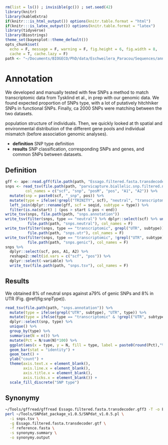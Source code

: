 ```r
rm(list = ls()) ; invisible(gc()) ; set.seed(42)
library(knitr)
library(kableExtra)
if(knitr:::is_html_output()) options(knitr.table.format = "html") 
if(knitr:::is_latex_output()) options(knitr.table.format = "latex") 
library(tidyverse)
library(Biostrings)
theme_set(bayesplot::theme_default())
opts_chunk$set(
  echo = F, message = F, warning = F, fig.height = 6, fig.width = 8,
  cache = T, cache.lazy = F)
path <- "~/Documents/BIOGECO/PhD/data/Eschweilera_Paracou/Sequences/annotation/"
```

# Annotation

We developed and manually tested with few SNPs a method to match transcriptomic data from Tysklind et al., in prep with our genomic data. We found expected proportion of SNPs type, with a lot of putatively hitchhiker SNPs in functional SNPs. Finally, ca 2000 SNPs were matching between the two datasets.

population structure of individuals. Then, we quickly looked at th spatial and environmental distribution of the different gene pools and individual mismatch (before association genomic analyses).

* __definition__ SNP type definition
* __results__ SNP classification, corresponding SNPs and genes, and common SNPs between datasets.

## Definition

```r
gff <- ape::read.gff(file.path(path, "Essago.filtered.fasta.transdecoder.gff3"), na.strings = c(".", "?"), GFF3 = TRUE)
snps <- read_tsv(file.path(path, "parvicapture.biallelic.snp.filtered.nonmissing.bim"),
         col_names = c("scf", "snp", "posM", "pos", "A1", "A2")) %>% 
  mutate(snp = paste0(scf, "_snp", pos)) %>% 
  mutate(type = ifelse(!grepl("TRINITY", scf), "neutral", "transcriptomic")) %>% 
  left_join(dplyr::rename(gff, scf = seqid, subtype = type)) %>% 
  filter(is.na(start) | (pos > start & pos < end))
write_tsv(snps, file.path(path, "snps.annotation"))
write_tsv(filter(snps, type == "neutral") %>% dplyr::select(scf) %>% unique(),  
          file.path(path, "snps.neutral"), col_names = F)
write_tsv(filter(snps, type == "transcriptomic", grepl("UTR", subtype)) %>% dplyr::select(scf) %>% unique(),  
          file.path(path, "snps.utr"), col_names = F)
write_tsv(filter(snps, type == "transcriptomic", !grepl("UTR", subtype)) %>% dplyr::select(scf) %>% unique(),  
          file.path(path, "snps.genic"), col_names = F)
snps %>% 
  dplyr::select(scf, pos, A1, A2) %>% 
  reshape2::melt(id.vars = c("scf", "pos")) %>% 
  dplyr::select(-variable) %>% 
  write_tsv(file.path(path, "snps.tsv"), col_names = F)
```

## Results

We obtained 8% of neutral snps against a79% of genic SNPs and 8% in UTR (Fig. \@ref(fig:snpType)). 

```r
read_tsv(file.path(path, "snps.annotation")) %>% 
  mutate(type = ifelse(grepl("UTR", subtype), "UTR", type)) %>% 
  mutate(type = ifelse(type == "transcriptomic" & !grepl("UTR", subtype), "genic", type)) %>% 
  dplyr::select(snp, type) %>% 
  unique() %>% 
  group_by(type) %>% 
  summarise(N = n()) %>% 
  mutate(Pct = N/sum(N)*100) %>% 
  ggplot(aes(x = type, y = N, fill = type, label = paste0(round(Pct),"%"))) +
  geom_bar(stat = "identity") +
  geom_text() +
  ylab("count") +
  theme(axis.text.x = element_blank(),
        axis.line.x = element_blank(),
        axis.title.x = element_blank(),
        axis.ticks.x = element_blank()) +
  scale_fill_discrete("SNP type")
```

## Synonymy

```bash
~/Tools/gffread/gffread Essago.filtered.fasta.transdecoder.gff3 -T -o Essago.filtered.fasta.transdecoder.gtf
perl ~/Tools/SNPdat_package_v1.0.5/SNPdat_v1.0.5.pl \
  -i snps.tsv \
  -g Essago.filtered.fasta.transdecoder.gtf \
  -f reference.fasta \
  -s synonymy.summary \
  -o synonymy.output
```
